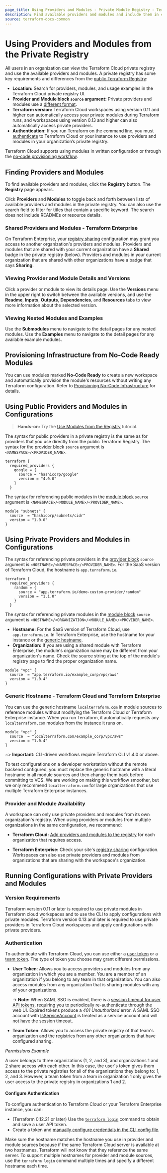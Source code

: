 ```yaml
---
page_title: Using Providers and Modules - Private Module Registry - Terraform Enterprise
description: Find available providers and modules and include them in configurations.
source: terraform-docs-common
---
```


# Using Providers and Modules from the Private Registry

All users in an organization can view the Terraform Cloud private registry and use the available providers and modules. A private registry has some key requirements and differences from the [public Terraform Registry](/terraform/registry):

-   **Location:** Search for providers, modules, and usage examples in the Terraform Cloud private registry UI.
-   **Provider and Module block `source` argument:** Private providers and modules use a [different format](/terraform/enterprise/registry/using#using-private-providers-and-modules-in-configurations).
-   **Terraform version:** Terraform Cloud workspaces using version 0.11 and higher can automatically access your private modules during Terraform runs, and workspaces using version 0.13 and higher can also automatically access private providers.
-   **Authentication:** If you run Terraform on the command line, you must [authenticate](/terraform/enterprise/registry/using#authentication) to Terraform Cloud or your instance to use providers and modules in your organization’s private registry.

Terraform Cloud supports using modules in written configuration or through the [no-code provisioning workflow](/terraform/enterprise/no-code-provisioning/provisioning).

## Finding Providers and Modules

To find available providers and modules, click the **Registry** button. The **Registry** page appears.

Click **Providers** and **Modules** to toggle back and forth between lists of available providers and modules in the private registry. You can also use the search field to filter for titles that contain a specific keyword. The search does not include READMEs or resource details.

### Shared Providers and Modules - Terraform Enterprise

On Terraform Enterprise, your [registry sharing](/terraform/enterprise/admin/application/registry-sharing) configuration may grant you access to another organization's providers and modules. Providers and modules that are shared with your current organization have a **Shared** badge in the private registry (below). Providers and modules in your current organization that are shared with other organizations have a badge that says **Sharing**.

### Viewing Provider and Module Details and Versions

Click a provider or module to view its details page. Use the **Versions** menu in the upper right to switch between the available versions, and use the **Readme**, **Inputs**, **Outputs**, **Dependencies**, and **Resources** tabs to view more information about the selected version.

### Viewing Nested Modules and Examples

Use the **Submodules** menu to navigate to the detail pages for any nested modules. Use the **Examples** menu to navigate to the detail pages for any available example modules.

## Provisioning Infrastructure from No-Code Ready Modules

You can use modules marked **No-Code Ready** to create a new workspace and automatically provision the module's resources without writing any Terraform configuration. Refer to [Provisioning No-Code Infrastructure](/terraform/enterprise/no-code-provisioning/provisioning) for details.

## Using Public Providers and Modules in Configurations

> **Hands-on:** Try the [Use Modules from the Registry](/terraform/tutorials/modules/module-use) tutorial.

The syntax for public providers in a private registry is the same as for providers that you use directly from the public Terraform Registry. The syntax for the [provider block](/terraform/language/providers/configuration#provider-configuration-1) `source` argument is `<NAMESPACE>/<PROVIDER_NAME>`.

```hcl
terraform {
  required_providers {
    google = {
      source = "hashicorp/google"
      version = "4.0.0"
    }
  }
```

The syntax for referencing public modules in the [module block](/terraform/language/modules/syntax) `source` argument is `<NAMESPACE>/<MODULE_NAME>/<PROVIDER_NAME>`.

```hcl
module "subnets" {
  source  = "hashicorp/subnets/cidr"
  version = "1.0.0"
}
```

## Using Private Providers and Modules in Configurations

The syntax for referencing private providers in the [provider block](/terraform/language/providers/configuration#provider-configuration-1) `source` argument is `<HOSTNAME>/<NAMESPACE>/<PROVIDER_NAME>`. For the SaaS version of Terraform Cloud, the hostname is `app.terraform.io`.

```hcl
terraform {
  required_providers {
    random = {
      source = "app.terraform.io/demo-custom-provider/random"
      version = "1.1.0"
    }
  }
```

The syntax for referencing private modules in the [module block](/terraform/language/modules/syntax) `source` argument is `<HOSTNAME>/<ORGANIZATION>/<MODULE_NAME>/<PROVIDER_NAME>`.

-   **Hostname:** For the SaaS version of Terraform Cloud, use `app.terraform.io`. In Terraform Enterprise, use the hostname for your instance or the [generic hostname](/terraform/enterprise/registry/using#generic-hostname-terraform-enterprise).
-   **Organization:** If you are using a shared module with Terraform Enterprise, the module's organization name may be different from your organization's name. Check the source string at the top of the module's registry page to find the proper organization name.

```hcl
module "vpc" {
  source  = "app.terraform.io/example_corp/vpc/aws"
  version = "1.0.4"
}
```

### Generic Hostname - Terraform Cloud and Terraform Enterprise

You can use the generic hostname `localterraform.com` in module sources to reference modules without modifying the Terraform Cloud or Terraform Enterprise instance. When you run Terraform, it automatically requests any `localterraform.com` modules from the instance it runs on.

```hcl
module "vpc" {
  source  = "localterraform.com/example_corp/vpc/aws"
  version = "1.0.4"
}
```

~> **Important**: CLI-driven workflows require Terraform CLI v1.4.0 or above.

To test configurations on a developer workstation without the remote backend configured, you must replace the generic hostname with a literal hostname in all module sources and then change them back before committing to VCS. We are working on making this workflow smoother, but we only recommend `localterraform.com` for large organizations that use multiple Terraform Enterprise instances.

### Provider and Module Availability

A workspace can only use private providers and modules from its own organization's registry. When using providers or modules from multiple organizations in the same configuration, we recommend:

-   **Terraform Cloud:** [Add providers and modules to the registry](/terraform/enterprise/registry/publish-modules#sharing-modules-across-organizations) for each organization that requires access.

-   **Terraform Enterprise:** Check your site's [registry sharing](/terraform/enterprise/admin/application/registry-sharing) configuration. Workspaces can also use private providers and modules from organizations that are sharing with the workspace's organization.

## Running Configurations with Private Providers and Modules

### Version Requirements

Terraform version 0.11 or later is required to use private modules in Terraform cloud workspaces and to use the CLI to apply configurations with private modules. Terraform version 0.13 and later is required to use private providers in Terraform Cloud workspaces and apply configurations with private providers.

### Authentication

To authenticate with Terraform Cloud, you can use either a [user token](/terraform/enterprise/users-teams-organizations/users#api-tokens) or a [team token](/terraform/enterprise/users-teams-organizations/api-tokens#team-api-tokens). The type of token you choose may grant different permissions.

-   **User Token**: Allows you to access providers and modules from any organization in which you are a member. You are a member of an organization if you belong to any team in that organization. You can also access modules from any organization that is sharing modules with any of your organizations.

    -> **Note:** When SAML SSO is enabled, there is a [session timeout for user API tokens](/terraform/enterprise/saml/login#api-token-expiration), requiring you to periodically re-authenticate through the web UI. Expired tokens produce a _401 Unauthorized_ error. A SAML SSO account with [IsServiceAccount](/terraform/enterprise/saml/attributes#isserviceaccount) is treated as a service account and will not have the session timeout.

-   **Team Token**: Allows you to access the private registry of that team's organization and the registries from any other organizations that have configured sharing.

_Permissions Example_

A user belongs to three organizations (1, 2, and 3), and organizations 1 and 2 share access with each other. In this case, the user's token gives them access to the private registries for all of the organizations they belong to: 1, 2, and 3. However, a team token from a team in organization 1 only gives the user access to the private registry in organizations 1 and 2.

#### Configure Authentication

To configure authentication to Terraform Cloud or your Terraform Enterprise instance, you can:

-   (Terraform 0.12.21 or later) Use the [`terraform login`](/terraform/cli/commands/login) command to obtain and save a user API token.
-   Create a token and [manually configure credentials in the CLI config file][cli-credentials].

Make sure the hostname matches the hostname you use in provider and module sources because if the same Terraform Cloud server is available at two hostnames, Terraform will not know that they reference the same server. To support multiple hostnames for provider and module sources, use the `terraform login` command multiple times and specify a different hostname each time.

[user-token]: /terraform/enterprise/users-teams-organizations/users#api-tokens

[cli-credentials]: /terraform/cli/config/config-file#credentials

[permissions-citation]: #intentionally-unused---keep-for-maintainers
